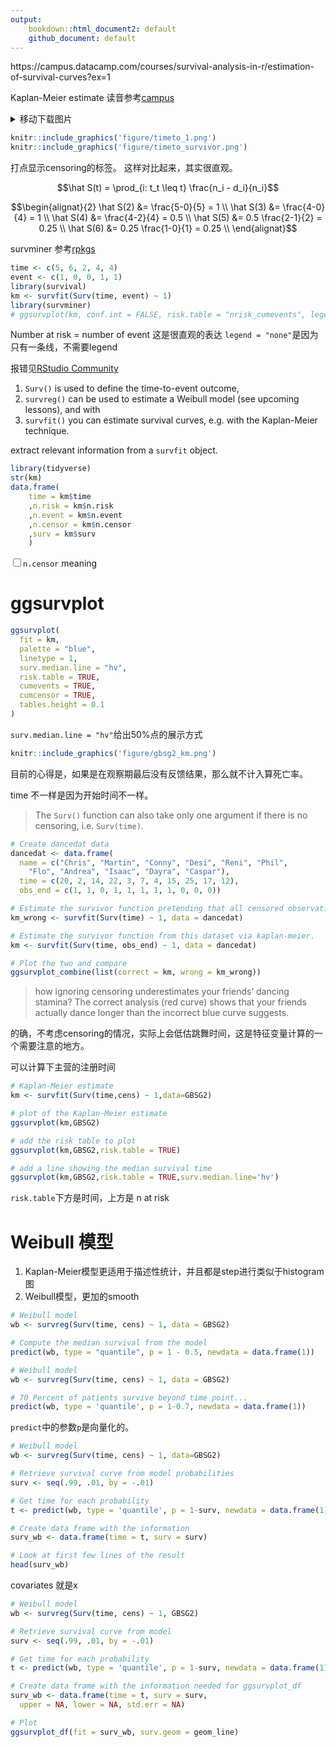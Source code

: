 ```yaml
---
output: 
    bookdown::html_document2: default
    github_document: default
---
```


https://campus.datacamp.com/courses/survival-analysis-in-r/estimation-of-survival-curves?ex=1

Kaplan-Meier estimate
读音参考[campus](https://campus.datacamp.com/courses/survival-analysis-in-r/estimation-of-survival-curves?ex=1)

<details>
<summary>移动下载图片</summary>


```
mv ~/Downloads/*.png figure/
```

</details>

```r
knitr::include_graphics('figure/timeto_1.png')
knitr::include_graphics('figure/timeto_survivor.png')
```

打点显示censoring的标签。
这样对比起来，其实很直观。

$$\hat S(t) = \prod_{i: t_t \leq t} \frac{n_i - d_i}{n_i}$$

$$\begin{alignat}{2}
\hat S(2) &= \frac{5-0}{5} = 1 \\
\hat S(3) &= \frac{4-0}{4} = 1 \\
\hat S(4) &= \frac{4-2}{4} = 0.5 \\
\hat S(5) &= 0.5 \frac{2-1}{2} = 0.25 \\
\hat S(6) &= 0.25 \frac{1-0}{1} = 0.25 \\
\end{alignat}$$

survminer 参考[rpkgs](https://rpkgs.datanovia.com/survminer/reference/ggsurvplot.html)

```r
time <- c(5, 6, 2, 4, 4) 
event <- c(1, 0, 0, 1, 1)
library(survival)
km <- survfit(Surv(time, event) ~ 1)
library(survminer)
# ggsurvplot(km, conf.int = FALSE, risk.table = "nrisk_cumevents", legend = "none")
```

Number at risk = number of event
这是很直观的表达
`legend = "none"`是因为只有一条线，不需要legend

报错见[RStudio Community](https://community.rstudio.com/t/questions-for-the-input-of-function-survminer-ggsurvplot/20461)

1. `Surv()` is used to define the time-to-event outcome, 
1. `survreg()` can be used to estimate a Weibull model (see upcoming lessons), and with 
1. `survfit()` you can estimate survival curves, e.g. with the Kaplan-Meier technique.

extract relevant information from a `survfit` object.

```r
library(tidyverse)
str(km)
data.frame(
    time = km$time
    ,n.risk = km$n.risk
    ,n.event = km$n.event
    ,n.censor = km$n.censor
    ,surv = km$surv
    )
```

<input type="checkbox" id="checkbox1" class="styled">`n.censor` meaning

# ggsurvplot

```r
ggsurvplot(
  fit = km, 
  palette = "blue", 
  linetype = 1, 
  surv.median.line = "hv", 
  risk.table = TRUE,
  cumevents = TRUE, 
  cumcensor = TRUE,
  tables.height = 0.1
)
```

`surv.median.line = "hv"`给出50%点的展示方式

```r
knitr::include_graphics('figure/gbsg2_km.png')
```

目前的心得是，如果是在观察期最后没有反馈结果，那么就不计入算死亡率。

time 不一样是因为开始时间不一样。

>
The `Surv()` function can also take only one argument if there is no censoring, i.e. `Surv(time)`.

```r
# Create dancedat data
dancedat <- data.frame(
  name = c("Chris", "Martin", "Conny", "Desi", "Reni", "Phil", 
    "Flo", "Andrea", "Isaac", "Dayra", "Caspar"),
  time = c(20, 2, 14, 22, 3, 7, 4, 15, 25, 17, 12),
  obs_end = c(1, 1, 0, 1, 1, 1, 1, 1, 0, 0, 0))

# Estimate the survivor function pretending that all censored observations are actual observations.
km_wrong <- survfit(Surv(time) ~ 1, data = dancedat)

# Estimate the survivor function from this dataset via kaplan-meier.
km <- survfit(Surv(time, obs_end) ~ 1, data = dancedat)

# Plot the two and compare
ggsurvplot_combine(list(correct = km, wrong = km_wrong))
```


>
how ignoring censoring underestimates your friends' dancing stamina? The correct analysis (red curve) shows that your friends actually dance longer than the incorrect blue curve suggests.

的确，不考虑censoring的情况，实际上会低估跳舞时间，这是特征变量计算的一个需要注意的地方。

可以计算下主营的注册时间

```r
# Kaplan-Meier estimate
km <- survfit(Surv(time,cens) ~ 1,data=GBSG2)

# plot of the Kaplan-Meier estimate
ggsurvplot(km,GBSG2)

# add the risk table to plot
ggsurvplot(km,GBSG2,risk.table = TRUE)

# add a line showing the median survival time
ggsurvplot(km,GBSG2,risk.table = TRUE,surv.median.line='hv')
```

`risk.table`下方是时间，上方是 n at risk

# Weibull 模型

1. Kaplan-Meier模型更适用于描述性统计，并且都是step进行类似于histogram图
1. Weibull模型，更加的smooth

```r
# Weibull model
wb <- survreg(Surv(time, cens) ~ 1, data = GBSG2)

# Compute the median survival from the model
predict(wb, type = "quantile", p = 1 - 0.5, newdata = data.frame(1))
```

```r
# Weibull model
wb <- survreg(Surv(time, cens) ~ 1, data = GBSG2)

# 70 Percent of patients survive beyond time point...
predict(wb, type = 'quantile', p = 1-0.7, newdata = data.frame(1))
```

`predict`中的参数`p`是向量化的。

```r
# Weibull model
wb <- survreg(Surv(time, cens) ~ 1, data=GBSG2)

# Retrieve survival curve from model probabilities 
surv <- seq(.99, .01, by = -.01)

# Get time for each probability
t <- predict(wb, type = 'quantile', p = 1-surv, newdata = data.frame(1))

# Create data frame with the information
surv_wb <- data.frame(time = t, surv = surv)

# Look at first few lines of the result
head(surv_wb)
```

covariates 就是x

```r
# Weibull model
wb <- survreg(Surv(time, cens) ~ 1, GBSG2)

# Retrieve survival curve from model
surv <- seq(.99, .01, by = -.01)

# Get time for each probability
t <- predict(wb, type = 'quantile', p = 1-surv, newdata = data.frame(1))

# Create data frame with the information needed for ggsurvplot_df
surv_wb <- data.frame(time = t, surv = surv, 
  upper = NA, lower = NA, std.err = NA)

# Plot
ggsurvplot_df(fit = surv_wb, surv.geom = geom_line)
```

